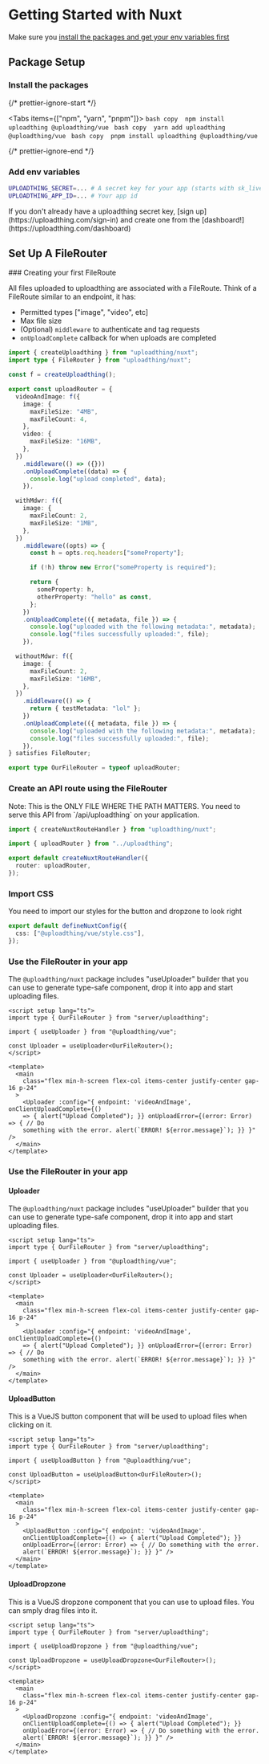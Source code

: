 
# Getting Started with Nuxt

Make sure you
[install the packages and get your env variables first](/getting-started)

## Package Setup

<Steps>

### Install the packages


{/* prettier-ignore-start */}

<Tabs items={["npm", "yarn", "pnpm"]}>
  <Tab>
    ```bash copy 
    npm install uploadthing @uploadthing/vue
    ```
  </Tab>
  <Tab>
    ```bash copy 
    yarn add uploadthing @uploadthing/vue
    ```
  </Tab>
  <Tab>
    ```bash copy 
    pnpm install uploadthing @uploadthing/vue
    ```
  </Tab>
</Tabs>

{/* prettier-ignore-end */}

### Add env variables

```bash copy
UPLOADTHING_SECRET=... # A secret key for your app (starts with sk_live_)
UPLOADTHING_APP_ID=... # Your app id
```

<Callout type="warning">
  If you don't already have a uploadthing secret key, [sign up](https://uploadthing.com/sign-in) and create one from
  the [dashboard!](https://uploadthing.com/dashboard)
</Callout>
</Steps>

## Set Up A FileRouter

<Steps>
### Creating your first FileRoute

All files uploaded to uploadthing are associated with a FileRoute. Think of a
FileRoute similar to an endpoint, it has:

- Permitted types ["image", "video", etc]
- Max file size
- (Optional) `middleware` to authenticate and tag requests
- `onUploadComplete` callback for when uploads are completed

```ts copy filename="server/uploadthing.ts"
import { createUploadthing } from "uploadthing/nuxt";
import type { FileRouter } from "uploadthing/nuxt";

const f = createUploadthing();

export const uploadRouter = {
  videoAndImage: f({
    image: {
      maxFileSize: "4MB",
      maxFileCount: 4,
    },
    video: {
      maxFileSize: "16MB",
    },
  })
    .middleware(() => ({}))
    .onUploadComplete((data) => {
      console.log("upload completed", data);
    }),

  withMdwr: f({
    image: {
      maxFileCount: 2,
      maxFileSize: "1MB",
    },
  })
    .middleware((opts) => {
      const h = opts.req.headers["someProperty"];

      if (!h) throw new Error("someProperty is required");

      return {
        someProperty: h,
        otherProperty: "hello" as const,
      };
    })
    .onUploadComplete(({ metadata, file }) => {
      console.log("uploaded with the following metadata:", metadata);
      console.log("files successfully uploaded:", file);
    }),

  withoutMdwr: f({
    image: {
      maxFileCount: 2,
      maxFileSize: "16MB",
    },
  })
    .middleware(() => {
      return { testMetadata: "lol" };
    })
    .onUploadComplete(({ metadata, file }) => {
      console.log("uploaded with the following metadata:", metadata);
      console.log("files successfully uploaded:", file);
    }),
} satisfies FileRouter;

export type OurFileRouter = typeof uploadRouter;
```

### Create an API route using the FileRouter

<Callout type="warning">
  Note: This is the ONLY FILE WHERE THE PATH MATTERS. You need to serve this API
  from `/api/uploadthing` on your application.
</Callout>

```ts copy filename="server/api/uploadthing.ts"
import { createNuxtRouteHandler } from "uploadthing/nuxt";

import { uploadRouter } from "../uploadthing";

export default createNuxtRouteHandler({
  router: uploadRouter,
});
```

### Import CSS

You need to import our styles for the button and dropzone to look right

```ts copy filename="nuxt.config.ts"
export default defineNuxtConfig({
  css: ["@uploadthing/vue/style.css"],
});
```

### Use the FileRouter in your app

The `@uploadthing/nuxt` package includes "useUploader" builder that you can use
to generate type-safe component, drop it into app and start uploading files.

```vue copy filename="components/Home.vue"
<script setup lang="ts">
import type { OurFileRouter } from "server/uploadthing";

import { useUploader } from "@uploadthing/vue";

const Uploader = useUploader<OurFileRouter>();
</script>

<template>
  <main
    class="flex min-h-screen flex-col items-center justify-center gap-16 p-24"
  >
    <Uploader :config="{ endpoint: 'videoAndImage', onClientUploadComplete={()
    => { alert("Upload Completed"); }} onUploadError={(error: Error) => { // Do
    something with the error. alert(`ERROR! ${error.message}`); }} }" />
  </main>
</template>
```

</Steps>

### Use the FileRouter in your app

#### Uploader

The `@uploadthing/nuxt` package includes "useUploader" builder that you can use
to generate type-safe component, drop it into app and start uploading files.

```vue copy filename="components/Home.vue"
<script setup lang="ts">
import type { OurFileRouter } from "server/uploadthing";

import { useUploader } from "@uploadthing/vue";

const Uploader = useUploader<OurFileRouter>();
</script>

<template>
  <main
    class="flex min-h-screen flex-col items-center justify-center gap-16 p-24"
  >
    <Uploader :config="{ endpoint: 'videoAndImage', onClientUploadComplete={()
    => { alert("Upload Completed"); }} onUploadError={(error: Error) => { // Do
    something with the error. alert(`ERROR! ${error.message}`); }} }" />
  </main>
</template>
```

#### UploadButton

This is a VueJS button component that will be used to upload files when clicking
on it.

```vue copy filename="components/Home.vue"
<script setup lang="ts">
import type { OurFileRouter } from "server/uploadthing";

import { useUploadButton } from "@uploadthing/vue";

const UploadButton = useUploadButton<OurFileRouter>();
</script>

<template>
  <main
    class="flex min-h-screen flex-col items-center justify-center gap-16 p-24"
  >
    <UploadButton :config="{ endpoint: 'videoAndImage',
    onClientUploadComplete={() => { alert("Upload Completed"); }}
    onUploadError={(error: Error) => { // Do something with the error.
    alert(`ERROR! ${error.message}`); }} }" />
  </main>
</template>
```

#### UploadDropzone

This is a VueJS dropzone component that you can use to upload files. You can
smply drag files into it.

```vue copy filename="components/Home.vue"
<script setup lang="ts">
import type { OurFileRouter } from "server/uploadthing";

import { useUploadDropzone } from "@uploadthing/vue";

const UploadDropzone = useUploadDropzone<OurFileRouter>();
</script>

<template>
  <main
    class="flex min-h-screen flex-col items-center justify-center gap-16 p-24"
  >
    <UploadDropzone :config="{ endpoint: 'videoAndImage',
    onClientUploadComplete={() => { alert("Upload Completed"); }}
    onUploadError={(error: Error) => { // Do something with the error.
    alert(`ERROR! ${error.message}`); }} }" />
  </main>
</template>
```
